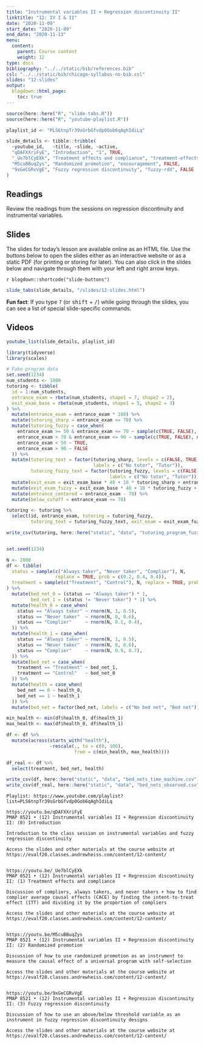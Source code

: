 ```yaml
---
title: "Instrumental variables II + Regression discontinuity II"
linktitle: "12: IV I & II"
date: "2020-11-09"
start_date: "2020-11-09"
end_date: "2020-11-13"
menu:
  content:
    parent: Course content
    weight: 12
type: docs
bibliography: "../../static/bib/references.bib"
csl: "../../static/bib/chicago-syllabus-no-bib.csl"
slides: "12-slides"
output:
  blogdown::html_page:
    toc: true
---
```


```r
source(here::here("R", "slide-tabs.R"))
source(here::here("R", "youtube-playlist.R"))

playlist_id <- "PLS6tnpTr39sGrbGfvdp0Gob6qAghIdiLq"

slide_details <- tibble::tribble(
  ~youtube_id,   ~title, ~slide, ~active,
  "qDAFXXriFyE", "Introduction", "1", TRUE,
  "_Ue7blCyEXk", "Treatment effects and compliance", "treatment-effects", FALSE,
  "M5cuBBuqZys", "Randomized promotion", "encouragement", FALSE,
  "9xGeCGRvVgE", "Fuzzy regression discontinuity", "fuzzy-rdd", FALSE
)
```

## Readings

Review the readings from the sessions on regression discontinuity and instrumental variables.


## Slides

The slides for today's lesson are available online as an HTML file. Use the buttons below to open the slides either as an interactive website or as a static PDF (for printing or storing for later). You can also click in the slides below and navigate through them with your left and right arrow keys.

`r blogdown::shortcode("slide-buttons")`

```r
slide_tabs(slide_details, "/slides/12-slides.html")
```

:::fyi
**Fun fact**: If you type <kbd>?</kbd> (or <kbd>shift</kbd> + <kbd>/</kbd>) while going through the slides, you can see a list of special slide-specific commands.
:::


## Videos

```r
youtube_list(slide_details, playlist_id)
```


```r
library(tidyverse)
library(scales)

# Fake program data
set.seed(1234)
num_students <- 1000
tutoring <- tibble(
  id = 1:num_students,
  entrance_exam = rbeta(num_students, shape1 = 7, shape2 = 2),
  exit_exam_base = rbeta(num_students, shape1 = 5, shape2 = 3)
) %>% 
  mutate(entrance_exam = entrance_exam * 100) %>% 
  mutate(tutoring_sharp = entrance_exam <= 70) %>%
  mutate(tutoring_fuzzy = case_when(
    entrance_exam >= 50 & entrance_exam <= 70 ~ sample(c(TRUE, FALSE), n(), replace = TRUE, prob = c(0.8, 0.2)),
    entrance_exam > 70 & entrance_exam <= 90 ~ sample(c(TRUE, FALSE), n(), replace = TRUE, prob = c(0.2, 0.8)),
    entrance_exam < 50 ~ TRUE,
    entrance_exam > 90 ~ FALSE
  )) %>% 
  mutate(tutoring_text = factor(tutoring_sharp, levels = c(FALSE, TRUE),
                                labels = c("No tutor", "Tutor")),
         tutoring_fuzzy_text = factor(tutoring_fuzzy, levels = c(FALSE, TRUE),
                                      labels = c("No tutor", "Tutor"))) %>% 
  mutate(exit_exam = exit_exam_base * 40 + 10 * tutoring_sharp + entrance_exam / 2) %>% 
  mutate(exit_exam_fuzzy = exit_exam_base * 40 + 10 * tutoring_fuzzy + entrance_exam / 2) %>% 
  mutate(entrance_centered = entrance_exam - 70) %>% 
  mutate(below_cutoff = entrance_exam <= 70)

tutoring <- tutoring %>% 
  select(id, entrance_exam, tutoring = tutoring_fuzzy, 
         tutoring_text = tutoring_fuzzy_text, exit_exam = exit_exam_fuzzy)

write_csv(tutoring, here::here("static", "data", "tutoring_program_fuzzy.csv"))


set.seed(1234)

N <- 2000
df <- tibble(
  status = sample(c("Always taker", "Never taker", "Complier"), N, 
                  replace = TRUE, prob = c(0.2, 0.4, 0.4)),
  treatment = sample(c("Treatment", "Control"), N, replace = TRUE, prob = c(0.5, 0.5))
) %>% 
  mutate(bed_net_0 = (status == "Always taker") * 1,
         bed_net_1 = (status != "Never taker") * 1) %>% 
  mutate(health_0 = case_when(
    status == "Always taker" ~ rnorm(N, 1, 0.5),
    status == "Never taker"  ~ rnorm(N, 0, 0.6),
    status == "Complier"     ~ rnorm(N, 0.1, 0.4),
  )) %>% 
  mutate(health_1 = case_when(
    status == "Always taker" ~ rnorm(N, 1, 0.5),
    status == "Never taker"  ~ rnorm(N, 0, 0.6),
    status == "Complier"     ~ rnorm(N, 0.9, 0.7),
  )) %>% 
  mutate(bed_net = case_when(
    treatment == "Treatment" ~ bed_net_1,
    treatment == "Control"   ~ bed_net_0
  )) %>% 
  mutate(health = case_when(
    bed_net == 0 ~ health_0,
    bed_net == 1 ~ health_1
  )) %>% 
  mutate(bed_net = factor(bed_net, labels = c("No bed net", "Bed net")))

min_health <- min(df$health_0, df$health_1)
max_health <- max(df$health_0, df$health_1)

df <- df %>% 
  mutate(across(starts_with("health"), 
                ~rescale(., to = c(0, 100), 
                         from = c(min_health, max_health))))

df_real <- df %>% 
  select(treatment, bed_net, health)

write_csv(df, here::here("static", "data", "bed_nets_time_machine.csv"))
write_csv(df_real, here::here("static", "data", "bed_nets_observed.csv"))
```

```cat
Playlist: https://www.youtube.com/playlist?list=PLS6tnpTr39sGrbGfvdp0Gob6qAghIdiLq

https://youtu.be/qDAFXXriFyE
PMAP 8521 • (12) Instrumental variables II + Regression discontinuity II: (0) Introduction

Introduction to the class session on instrumental variables and fuzzy regression discontinuity

Access the slides and other materials at the course website at https://evalf20.classes.andrewheiss.com/content/12-content/


https://youtu.be/_Ue7blCyEXk
PMAP 8521 • (12) Instrumental variables II + Regression discontinuity II: (1) Treatment effects and compliance

Discussion of compliers, always takers, and never takers + how to find complier average causal effects (CACE) by finding the intent-to-treat effect (ITT) and dividing it by the proportion of compliers

Access the slides and other materials at the course website at https://evalf20.classes.andrewheiss.com/content/12-content/

  
https://youtu.be/M5cuBBuqZys
PMAP 8521 • (12) Instrumental variables II + Regression discontinuity II: (2) Randomized promotion

Discussion of how to use randomized promotion as an instrument to measure the causal effect of a universal program with self-selection

Access the slides and other materials at the course website at https://evalf20.classes.andrewheiss.com/content/12-content/
  
  
https://youtu.be/9xGeCGRvVgE
PMAP 8521 • (12) Instrumental variables II + Regression discontinuity II: (3) Fuzzy regression discontinuity

Discussion of how to use an above/below threshold variable as an instrument in fuzzy regression discontinuity designs

Access the slides and other materials at the course website at https://evalf20.classes.andrewheiss.com/content/12-content/
```

